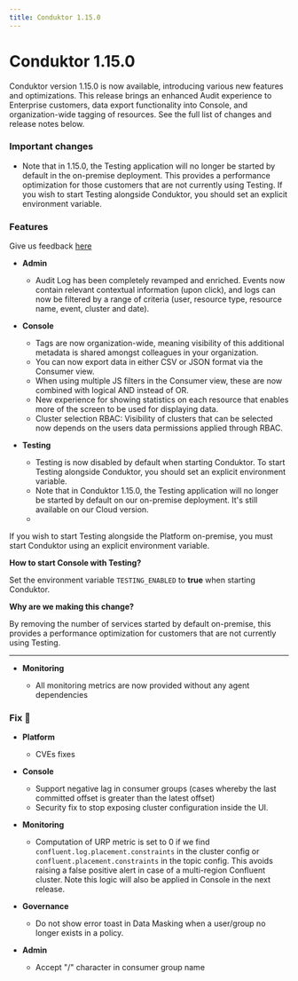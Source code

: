 ```yaml
---
title: Conduktor 1.15.0
---
```


# Conduktor 1.15.0

Conduktor version 1.15.0 is now available, introducing various new features and optimizations. This release brings an enhanced Audit experience to Enterprise customers, data export functionality into Console, and organization-wide tagging of resources. See the full list of changes and release notes below.

### Important changes

- Note that in 1.15.0, the Testing application will no longer be started by default in the on-premise deployment. This provides a performance optimization for those customers that are not currently using Testing. If you wish to start Testing alongside Conduktor, you should set an explicit environment variable.

### Features

Give us feedback [here](https://conduktor.io/roadmap)

- **Admin**

  - Audit Log has been completely revamped and enriched. Events now contain relevant contextual information (upon click), and logs can now be filtered by a range of criteria (user, resource type, resource name, event, cluster and date).

- **Console**
  - Tags are now organization-wide, meaning visibility of this additional metadata is shared amongst colleagues in your organization.
  - You can now export data in either CSV or JSON format via the Consumer view. 
  - When using multiple JS filters in the Consumer view, these are now combined with logical AND instead of OR.
  - New experience for showing statistics on each resource that enables more of the screen to be used for displaying data.
  - Cluster selection RBAC: Visibility of clusters that can be selected now depends on the users data permissions applied through RBAC.
- **Testing**

  - Testing is now disabled by default when starting Conduktor. To start Testing alongside Conduktor, you should set an explicit environment variable.
  - Note that in Conduktor 1.15.0, the Testing application will no longer be started by default on our on-premise deployment. It's still available on our Cloud version.
  - 
If you wish to start Testing alongside the Platform on-premise, you must start Conduktor using an explicit environment variable.

**How to start Console with Testing?**

Set the environment variable `TESTING_ENABLED` to **true** when starting Conduktor.

**Why are we making this change?**

By removing the number of services started by default on-premise, this provides a performance optimization for customers that are not currently using Testing.

---

- **Monitoring**

  - All monitoring metrics are now provided without any agent dependencies

### Fix 🔨

- **Platform**

  - CVEs fixes

- **Console**

  - Support negative lag in consumer groups (cases whereby the last committed offset is greater than the latest offset)
  - Security fix to stop exposing cluster configuration inside the UI.

- **Monitoring**

  - Computation of URP metric is set to 0 if we find `confluent.log.placement.constraints` in the cluster config or `confluent.placement.constraints` in the topic config. This avoids raising a false positive alert in case of a multi-region Confluent cluster. Note this logic will also be applied in Console in the next release.

- **Governance**

  - Do not show error toast in Data Masking when a user/group no longer exists in a policy.

- **Admin**

  - Accept "/" character in consumer group name
